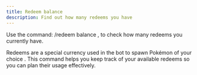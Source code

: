 ```yaml
---
title: Redeem balance
description: Find out how many redeems you have
---
```


Use the command:
/redeem balance , 
to check how many redeems you currently have.

Redeems are a special currency used in the bot to spawn Pokémon of your choice . This command helps you keep track of your available redeems so you can plan their usage effectively.
